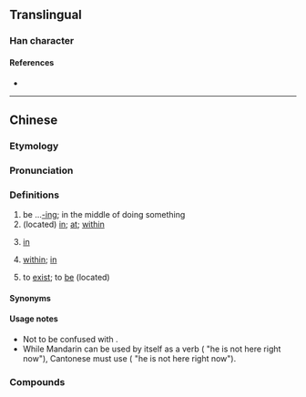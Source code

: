 {{character info/new}}
==Translingual==

===Han character===
{{Han char|rn=30|rad=口|as=09|sn=12|four=|canj=ROHF|ids=⿰口係}}

====References====
* {{Han ref|kx=0201.121|hdz=10657.021|uh=55BA|ud=21946}}

----

==Chinese==
{{zh-forms|alt=*o係-Internet,匸}}

===Etymology===
{{rfe|zh}}

===Pronunciation===
{{zh-pron
|c=hai2
|cat=adv,prep,v
}}

===Definitions===
{{zh-hanzi}} {{tlb|zh|Cantonese}}

# be ...[[-ing]]; in the middle of doing something {{gloss|indicating an action in progress}}
# (located) [[in]]; [[at]]; [[within]]
#: {{zh-x|喺 架 車 入便|inside the car|C}}
# {{lb|zh|temporal}} [[in]]
#: {{zh-x|喺 @2012|in 2012|C}}
# {{lb|zh|figurative}} [[within]]; [[in]]
#: {{zh-x|喺 中文|within the Chinese language/in the Chinese language|C}}
# to [[exist]]; to [[be]] (located)
#: {{zh-x|我 而家 喺 香港。|I am in Hong Kong now.|C-GZ|tr=ngo5 ji4 gaa1 '''hai2''' hoeng1 gong2.}}

====Synonyms====
{{zh-dial|在}}

====Usage notes====
* Not to be confused with {{zh-l|係|hai6|to be}}.
* While Mandarin {{zh-l|在}} can be used by itself as a verb ({{zh-l|[[他]][[現在]][[不]][[在]]}} "he is not here right now"), Cantonese must use {{zh-l|喺度}} ({{zh-l|[[佢]][[依家]][[唔]][[喺度]]}} "he is not here right now"). {{attention|zh|can this wording be improved?}}

===Compounds===
{{zh-der|喺處|喺度}}